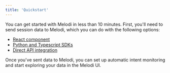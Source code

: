 ```yaml
---
title: 'Quickstart'
---
```


You can get started with Melodi in less than 10 minutes. First, you'll need to send session data to Melodi, which you can do with the following options:
* [React component](/integrating-melodi-analytics/react-component)
* [Python and Typescript SDKs](/integrating-melodi-analytics/sdks)
* [Direct API integration](/api-reference/create_thread)

Once you've sent data to Melodi, you can set up automatic intent monitoring and start exploring your data in the Melodi UI.

